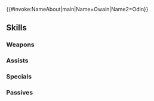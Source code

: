 {{#invoke:NameAbout|main|Name=Owain|Name2=Odin}}{{HeroPage Tabs}}
{{Hero Infobox
|Name=Owain
|Title=Chosen One
|GrowthModifier=
|WeaponType=Red Sword
|Origin=Fire Emblem Awakening
|Gender=Male
|MoveType=Infantry
|actorJP=高橋英則
|actorEN=Kaiji Tang
|artist=スエカネクミコ
|additionDate=October 23, 2018
|releaseDate=October 23, 2018
|poolDate=November 9, 2018
|poolRarities=5
|TagID=ウード
|InternalID=303
|Properties=specRate_202108,notRandomized
|cv1=10
|cv2=6900200
|description=Lissa's son who tends to be overly theatrical. He loves to give weapons dramatic names. Appears in Fire Emblem Awakening.
}}
{{Stats Page
|Lv1HP=17|Lv1ATK=8|Lv1SPD=9|Lv1DEF=7|Lv1RES=7
|GRHP=55|GRATK=55|GRSPD=65|GRDEF=55|GRRES=35
}}
==Skills==
===Weapons===
{{Weapons Table
|weapon1=Iron Sword
|weapon1Default=1
|weapon1Unlock=1
|weapon2=Steel Sword
|weapon2Default=3
|weapon2Unlock=2
|weapon3=Silver Sword
|weapon3Default=4
|weapon3Unlock=3
|weapon4=Missiletainn (sword)
|weapon4Default=5
|weapon4Unlock=5
}}
===Assists===
{{Assists Table}}
===Specials===
{{Specials Table
|special1=Glowing Ember
|special1Default=4
|special1Unlock=3
|special2=Bonfire
|special2Unlock=4
|special3=Blue Flame
|special3Unlock=5
}}
===Passives===
{{Passives Table
|passiveA1=Atk/Def Bond 1
|passiveA2=Atk/Def Bond 2
|passiveA3=Atk/Def Bond 3
|passiveA1Unlock=3
|passiveA2Unlock=4
|passiveA3Unlock=5
|passiveB1=Wrath 1
|passiveB2=Wrath 2
|passiveB3=Wrath 3
|passiveB1Unlock=3
|passiveB2Unlock=4
|passiveB3Unlock=5
|passiveC1=Spur Spd 1
|passiveC2=Spur Spd/Def 1
|passiveC3=Spur Spd/Def 2
|passiveC1Unlock=1
|passiveC2Unlock=2
|passiveC3Unlock=4
}}
{{Heroes Navbox}}